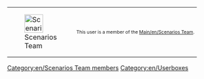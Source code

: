 {| cellspacing="0" align="right" style="width: 200px; color: #000000; background: #ffe496;"
| style="width: 43px;height: 43px;padding:0px;" |[[File:en/Scenarios team.png|43px|Scenarios Team]]
| style="font-size: 8pt; padding: 4pt; line-height: 1.25em;" | This user is a member of the [[Main/en/Scenarios Team]].
|}
[[Category:en/Scenarios Team members]]
<noinclude>[[Category:en/Userboxes]]</noinclude>